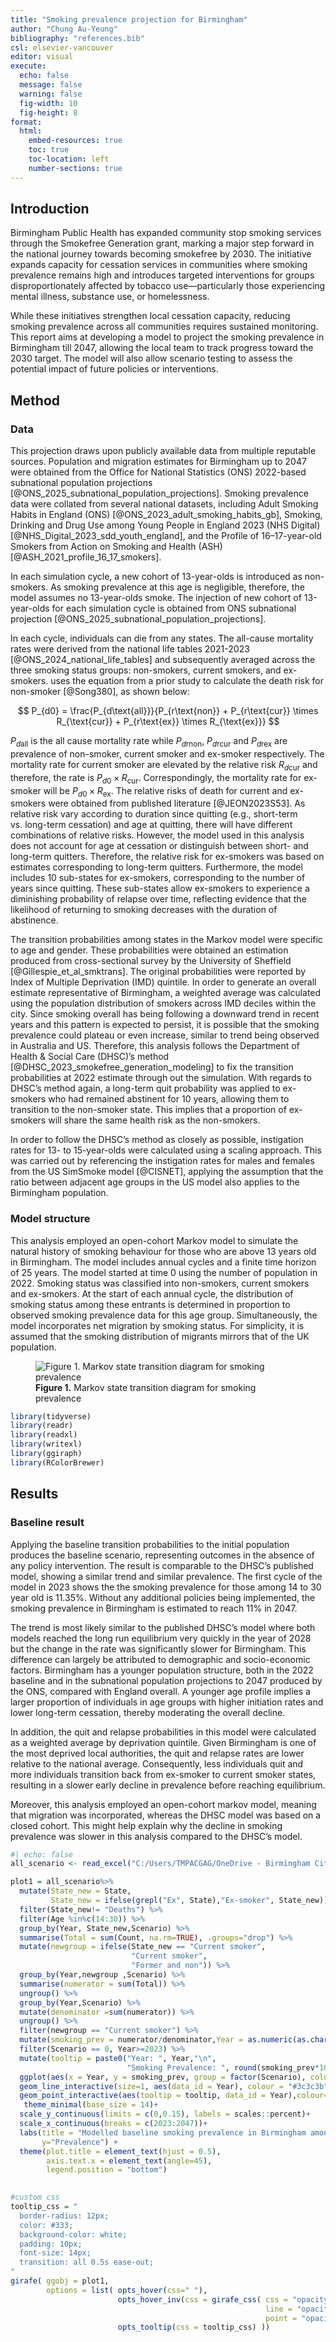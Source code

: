 ```yaml
---
title: "Smoking prevalence projection for Birmingham"
author: "Chung Au-Yeung"
bibliography: "references.bib"
csl: elsevier-vancouver
editor: visual
execute:
  echo: false
  message: false
  warning: false
  fig-width: 10
  fig-height: 8
format: 
  html:
    embed-resources: true
    toc: true
    toc-location: left
    number-sections: true
---
```


## Introduction

Birmingham Public Health has expanded community stop smoking services through the Smokefree Generation grant, marking a major step forward in the national journey towards becoming smokefree by 2030. The initiative expands capacity for cessation services in communities where smoking prevalence remains high and introduces targeted interventions for groups disproportionately affected by tobacco use—particularly those experiencing mental illness, substance use, or homelessness.

While these initiatives strengthen local cessation capacity, reducing smoking prevalence across all communities requires sustained monitoring. This report aims at developing a model to project the smoking prevalence in Birmingham till 2047, allowing the local team to track progress toward the 2030 target. The model will also allow scenario testing to assess the potential impact of future policies or interventions.

## Method

### Data

This projection draws upon publicly available data from multiple reputable sources. Population and migration estimates for Birmingham up to 2047 were obtained from the Office for National Statistics (ONS) 2022-based subnational population projections [@ONS_2025_subnational_population_projections]. Smoking prevalence data were collated from several national datasets, including Adult Smoking Habits in England (ONS) [@ONS_2023_adult_smoking_habits_gb], Smoking, Drinking and Drug Use among Young People in England 2023 (NHS Digital) [@NHS_Digital_2023_sdd_youth_england], and the Profile of 16–17-year-old Smokers from Action on Smoking and Health (ASH) [@ASH_2021_profile_16_17_smokers].

In each simulation cycle, a new cohort of 13-year-olds is introduced as non-smokers. As smoking prevalence at this age is negligible, therefore, the model assumes no 13-year-olds smoke. The injection of new cohort of 13-year-olds for each simulation cycle is obtained from ONS subnational projection [@ONS_2025_subnational_population_projections].

In each cycle, individuals can die from any states. The all-cause mortality rates were derived from the national life tables 2021-2023 [@ONS_2024_national_life_tables] and subsequently averaged across the three smoking status groups: non-smokers, current smokers, and ex-smokers. uses the equation from a prior study to calculate the death risk for non-smoker [@Song380], as shown below:

$$ P_{d0} = \frac{P_{d\text{all}}}{P_{r\text{non}} + P_{r\text{cur}} \times R_{\text{cur}} + P_{r\text{ex}} \times R_{\text{ex}}} $$

$P_{d\text{all}}$ is the all cause mortality rate while $P_{d\text{rnon}}$, $P_{d\text{rcur}}$ and $P_{d\text{rex}}$ are prevalence of non-smoker, current smoker and ex-smoker respectively. The mortality rate for current smoker are elevated by the relative risk $R_{d\text{cur}}$ and therefore, the rate is $P_{d0} \times R_{\text{cur}}$. Correspondingly, the mortality rate for ex-smoker will be $P_{d0} \times R_{\text{ex}}$. The relative risks of death for current and ex-smokers were obtained from published literature [@JEON2023S53]. As relative risk vary according to duration since quitting (e.g., short-term vs. long-term cessation) and age at quitting, there will have different combinations of relative risks. However, the model used in this analysis does not account for age at cessation or distinguish between short- and long-term quitters. Therefore, the relative risk for ex-smokers was based on estimates corresponding to long-term quitters. Furthermore, the model includes 10 sub-states for ex-smokers, corresponding to the number of years since quitting. These sub-states allow ex-smokers to experience a diminishing probability of relapse over time, reflecting evidence that the likelihood of returning to smoking decreases with the duration of abstinence.

The transition probabilities among states in the Markov model were specific to age and gender. These probabilities were obtained an estimation produced from cross-sectional survey by the University of Sheffield [@Gillespie_et_al_smktrans]. The original probabilities were reported by Index of Multiple Deprivation (IMD) quintile. In order to generate an overall estimate representative of Birmingham, a weighted average was calculated using the population distribution of smokers across IMD deciles within the city. Since smoking overall has being following a downward trend in recent years and this pattern is expected to persist, it is possible that the smoking prevalence could plateau or even increase, similar to trend being observed in Australia and US. Therefore, this analysis follows the Department of Health & Social Care (DHSC)'s method [@DHSC_2023_smokefree_generation_modeling] to fix the transition probabilities at 2022 estimate through out the simulation. With regards to DHSC's method again, a long-term quit probability was applied to ex-smokers who had remained abstinent for 10 years, allowing them to transition to the non-smoker state. This implies that a proportion of ex-smokers will share the same health risk as the non-smokers.

In order to follow the DHSC's method as closely as possible, instigation rates for 13- to 15-year-olds were calculated using a scaling approach. This was carried out by referencing the instigation rates for males and females from the US SimSmoke model [@CISNET], applying the assumption that the ratio between adjacent age groups in the US model also applies to the Birmingham population.

### Model structure

This analysis employed an open-cohort Markov model to simulate the natural history of smoking behaviour for those who are above 13 years old in Birmingham. The model includes annual cycles and a finite time horizon of 25 years. The model started at time 0 using the number of population in 2022. Smoking status was classified into non-smokers, current smokers and ex-smokers. At the start of each annual cycle, the distribution of smoking status among these entrants is determined in proportion to observed smoking prevalence data for this age group. Simultaneously, the model incorporates net migration by smoking status. For simplicity, it is assumed that the smoking distribution of migrants mirrors that of the UK population.

![**Figure 1.** Markov state transition diagram for smoking prevalence](images/statetransition.png){fig-align="center" fig-cap-align="center"}

```r
library(tidyverse)
library(readr)
library(readxl)
library(writexl)
library(ggiraph)
library(RColorBrewer)
```

## Results

### Baseline result

Applying the baseline transition probabilities to the initial population produces the baseline scenario, representing outcomes in the absence of any policy intervention. The result is comparable to the DHSC's published model, showing a similar trend and similar prevalence. The first cycle of the model in 2023 shows the the smoking prevalence for those among 14 to 30 year old is 11.35%. Without any additional policies being implemented, the smoking prevalence in Birmingham is estimated to reach 11% in 2047.

The trend is most likely similar to the published DHSC's model where both models reached the long run equilibrium very quickly in the year of 2028 but the change in the rate was significantly slower for Birmingham. This difference can largely be attributed to demographic and socio-economic factors. Birmingham has a younger population structure, both in the 2022 baseline and in the subnational population projections to 2047 produced by the ONS, compared with England overall. A younger age profile implies a larger proportion of individuals in age groups with higher initiation rates and lower long-term cessation, thereby moderating the overall decline.

In addition, the quit and relapse probabilities in this model were calculated as a weighted average by deprivation quintile. Given Birmingham is one of the most deprived local authorities, the quit and relapse rates are lower relative to the national average. Consequently, less individuals quit and more individuals transition back from ex-smoker to current smoker states, resulting in a slower early decline in prevalence before reaching equilibrium.

Moreover, this analysis employed an open-cohort markov model, meaning that migration was incorporated, whereas the DHSC model was based on a closed cohort. This might help explain why the decline in smoking prevalence was slower in this analysis compared to the DHSC's model.

```r
#| echo: false
all_scenario <- read_excel("C:/Users/TMPACGAG/OneDrive - Birmingham City Council/Documents/R projects/addiction team/smoking prevalence projection/result/all_scenario.xlsx")

plot1 = all_scenario%>%
  mutate(State_new = State,
         State_new = ifelse(grepl("Ex", State),"Ex-smoker", State_new)) %>% 
  filter(State_new!= "Deaths") %>% 
  filter(Age %in%c(14:30)) %>% 
  group_by(Year, State_new,Scenario) %>%
  summarise(Total = sum(Count, na.rm=TRUE), .groups="drop") %>% 
  mutate(newgroup = ifelse(State_new == "Current smoker",
                           "Current smoker",
                           "Former and non")) %>% 
  group_by(Year,newgroup ,Scenario) %>% 
  summarise(numerator = sum(Total)) %>% 
  ungroup() %>% 
  group_by(Year,Scenario) %>% 
  mutate(denominator =sum(numerator)) %>% 
  ungroup() %>% 
  filter(newgroup == "Current smoker") %>% 
  mutate(smoking_prev = numerator/denominator,Year = as.numeric(as.character(Year))) %>% 
  filter(Scenario == 0, Year>=2023) %>% 
  mutate(tooltip = paste0("Year: ", Year,"\n",
                          "Smoking Prevalence: ", round(smoking_prev*100,2), "%", "\n")) %>% 
  ggplot(aes(x = Year, y = smoking_prev, group = factor(Scenario), colour = factor(Scenario))) +
  geom_line_interactive(size=1, aes(data_id = Year), colour = "#3c3c3b")+
  geom_point_interactive(aes(tooltip = tooltip, data_id = Year),colour="#3c3c3b")+
   theme_minimal(base_size = 14)+
  scale_y_continuous(limits = c(0,0.15), labels = scales::percent)+
  scale_x_continuous(breaks = c(2023:2047))+
  labs(title = "Modelled baseline smoking prevalence in Birmingham among 14 to 30 year olds, \n2023 to 2047",
       y="Prevalence") +
  theme(plot.title = element_text(hjust = 0.5),
        axis.text.x = element_text(angle=45),
        legend.position = "bottom")

  
#custom css
tooltip_css = "
  border-radius: 12px;
  color: #333;
  background-color: white;
  padding: 10px;
  font-size: 14px;
  transition: all 0.5s ease-out;
"
girafe( ggobj = plot1, 
        options = list( opts_hover(css=" "), 
                        opts_hover_inv(css = girafe_css( css = "opacity:0.4;",
                                                         line = "opacity:0.075;", 
                                                         point = "opacity:0.075;" )), 
                        opts_tooltip(css = tooltip_css) ))














  
```

The baseline result for adults (18+) is comparable to the model produced by Cancer Research UK. The first cycle of the model in 2023 shows the the smoking prevalence for adults is 13.06%. Without any additional policies being implemented, the smoking prevalence in Birmingham is estimated to reach 6.4% in 2047. While the trend is most likely similar to the one from Cancer Research UK [@CRUK_2021_smoking_prevalence_projections], their model produced a faster declining rate, the same reasons from the above can explain such deviation.

```r
#| echo: false


all_scenario <- read_excel("C:/Users/TMPACGAG/OneDrive - Birmingham City Council/Documents/R projects/addiction team/smoking prevalence projection/result/all_scenario.xlsx")

plot18above = all_scenario%>%
  mutate(State_new = State,
         State_new = ifelse(grepl("Ex", State),"Ex-smoker", State_new)) %>% 
  filter(State_new!= "Deaths") %>% 
  filter(Age %in%c(18:100)) %>% 
  group_by(Year, State_new,Scenario) %>%
  summarise(Total = sum(Count, na.rm=TRUE), .groups="drop") %>% 
  mutate(newgroup = ifelse(State_new == "Current smoker",
                           "Current smoker",
                           "Former and non")) %>% 
  group_by(Year,newgroup ,Scenario) %>% 
  summarise(numerator = sum(Total)) %>% 
  ungroup() %>% 
  group_by(Year,Scenario) %>% 
  mutate(denominator =sum(numerator)) %>% 
  ungroup() %>% 
  filter(newgroup == "Current smoker") %>% 
  mutate(smoking_prev = numerator/denominator,Year = as.numeric(as.character(Year))) %>% 
  filter(Scenario == 0, Year>=2023) %>% 
  mutate(tooltip = paste0("Year: ", Year,"\n",
                          "Smoking Prevalence: ", round(smoking_prev*100,2), "%", "\n")) %>% 
  ggplot(aes(x = Year, y = smoking_prev, group = factor(Scenario), colour = factor(Scenario))) +
  geom_line_interactive(size=1, aes(data_id = Year), colour = "#3c3c3b")+
  geom_point_interactive(aes(tooltip = tooltip, data_id = Year),colour="#3c3c3b")+
   theme_minimal(base_size = 14)+
  scale_y_continuous(limits = c(0,0.15), labels = scales::percent)+
  scale_x_continuous(breaks = c(2023:2047))+
  labs(title = "Modelled baseline smoking prevalence in Birmingham 18+, 2023 to 2047",
       y="Prevalence") +
  theme(plot.title = element_text(hjust = 0.5),
        axis.text.x = element_text(angle=45),
        legend.position = "bottom")

  
#custom css
tooltip_css = "
  border-radius: 12px;
  color: #333;
  background-color: white;
  padding: 10px;
  font-size: 14px;
  transition: all 0.5s ease-out;
"
girafe( ggobj = plot18above, 
        options = list( opts_hover(css=" "), 
                        opts_hover_inv(css = girafe_css( css = "opacity:0.4;",
                                                         line = "opacity:0.075;", 
                                                         point = "opacity:0.075;" )), 
                        opts_tooltip(css = tooltip_css) ))












```

### Scenario

This analysis followed the scenario where the Tobacoo and Vape bill [@UK_Parliament_2024_Tobacco_Vapes_Bill] that has passed the second reading in House of Lords will be successfully implemented in the proposed date on the 1st of January 2027 [@DHSC_2024_tobacco_vapes_policy]. The bill aims to prohibit the sale of tobacco to people born on or after 1 January 2009 and provision about the licensing of retail sales and the registration of retailers, alongside enforcement measures and financial penalties for non-compliance. While some public debate has characterised the policy as a form of “nanny state” intervention, the Bill represents one of the most ambitious tobacco control measures in recent UK history, aiming to protect future generations from nicotine addiction and related harms.

Therefore, this analysis introduces the Tobacco and Vapes Bill within the 2027 model cycle, assuming that individuals turning 18 in 2027 will be the first cohort affected by the policy. The model applies a year-on-year reduction in initiation rates, meaning the effect compounds over time as younger cohorts progressively enter the population under the new legislation. However, as there is currently no empirical evidence quantifying the potential impact of the Bill, the effect must be modelled through assumptions. Accordingly, Scenarios 1–4 represent varying levels of reduction in smoking initiation rates, modelled as 10%, 30%, 60%, and 90% decreases, respectively, relative to the baseline scenario of no policy intervention.

The results show that for those among 14 to 30 years old, smoking prevalence is projected to decline to 4.13% by 2047 under Scenario 1 (10% reduction in initiation rate), while Scenario 2 (30% reduction) reaches 2.1% in the same year. Scenarios 3 and 4, representing larger reductions of 60% and 90%, produced almost identical trends, with prevalence stabilising at 1.97% by 2047.

```r
#| echo: false
all_scenario <- read_excel("C:/Users/TMPACGAG/OneDrive - Birmingham City Council/Documents/R projects/addiction team/smoking prevalence projection/result/all_scenario.xlsx")

plot2 = all_scenario%>%
  mutate(State_new = State,
         State_new = ifelse(grepl("Ex", State),"Ex-smoker", State_new)) %>% 
  filter(State_new!= "Deaths") %>% 
  filter(Age %in% c(14:30)) %>% 
  group_by(Year, State_new,Scenario) %>%
  summarise(Total = sum(Count, na.rm=TRUE), .groups="drop") %>% 
  mutate(newgroup = ifelse(State_new == "Current smoker",
                           "Current smoker",
                           "Former and non")) %>% 
  group_by(Year,newgroup ,Scenario) %>% 
  summarise(numerator = sum(Total)) %>% 
  ungroup() %>% 
  group_by(Year,Scenario) %>% 
  mutate(denominator =sum(numerator)) %>% 
  ungroup() %>% 
  filter(newgroup == "Current smoker") %>% 
  mutate(smoking_prev = numerator/denominator,Year = as.numeric(as.character(Year))) %>% 
  filter(Year >=2026) %>% 
  mutate(tooltip = paste0("Year: ", Year,"\n",
                          "Scenario: ", factor(Scenario),"\n",
                          "Smoking Prevalence: ", round(smoking_prev*100,2), "%", "\n")) %>% 
  ggplot(aes(x = Year, y = smoking_prev, group = factor(Scenario), colour = factor(Scenario))) +
  geom_line_interactive(size=1, aes(data_id = paste(Scenario)))+
  geom_line_interactive(
    data = all_scenario %>%
      mutate(State_new = State,
             State_new = ifelse(grepl("Ex", State),"Ex-smoker", State_new)) %>% 
      filter(State_new != "Deaths") %>% 
      filter(Age %in% c(14:30)) %>% 
      group_by(Year, State_new, Scenario) %>%
      summarise(Total = sum(Count, na.rm = TRUE), .groups="drop") %>% 
      mutate(newgroup = ifelse(State_new == "Current smoker", "Current smoker", "Former and non")) %>% 
      group_by(Year, newgroup, Scenario) %>% 
      summarise(numerator = sum(Total)) %>% 
      ungroup() %>% 
      group_by(Year, Scenario) %>% 
      mutate(denominator = sum(numerator)) %>% 
      ungroup() %>% 
      filter(newgroup == "Current smoker") %>% 
      mutate(smoking_prev = numerator / denominator,
             Year = as.numeric(as.character(Year))) %>% 
      filter(Year >= 2023 & Year <= 2026, Scenario == 0) %>% 
      mutate(tooltip = paste0("Year: ", Year, "\n",
                              "Scenario: ", factor(Scenario), "\n",
                              "Smoking Prevalence: ", round(smoking_prev*100,2), "%", "\n")),
    size = 1, colour = "#3c3c3b", linetype = 2,aes(data_id = paste(Scenario))
  )+
  geom_point_interactive(data = all_scenario%>%
                           mutate(State_new = State,
                                  State_new = ifelse(grepl("Ex", State),"Ex-smoker", State_new)) %>% 
                           filter(State_new!= "Deaths") %>% 
                           filter(Age %in% c(14:30)) %>% 
                           group_by(Year, State_new,Scenario) %>%
                           summarise(Total = sum(Count, na.rm=TRUE), .groups="drop") %>% 
                           mutate(newgroup = ifelse(State_new == "Current smoker",
                                                    "Current smoker",
                                                    "Former and non")) %>% 
                           group_by(Year,newgroup ,Scenario) %>% 
                           summarise(numerator = sum(Total)) %>% 
                           ungroup() %>% 
                           group_by(Year,Scenario) %>% 
                           mutate(denominator =sum(numerator)) %>% 
                           ungroup() %>% 
                           filter(newgroup == "Current smoker") %>% 
                           mutate(smoking_prev = numerator/denominator,Year = as.numeric(as.character(Year))) %>% 
                           filter(Year >=2026) %>% 
                           mutate(tooltip = paste0("Year: ", Year,"\n",
                                                   "Scenario: ", factor(Scenario),"\n",
                                                   "Smoking Prevalence: ", round(smoking_prev*100,2), "%", "\n")),aes(tooltip = tooltip, data_id = paste(Scenario)))+
  geom_point_interactive(data = all_scenario%>%
                           mutate(State_new = State,
                                  State_new = ifelse(grepl("Ex", State),"Ex-smoker", State_new)) %>% 
                           filter(State_new!= "Deaths") %>% 
                           filter(Age %in% c(14:30)) %>% 
                           group_by(Year, State_new,Scenario) %>%
                           summarise(Total = sum(Count, na.rm=TRUE), .groups="drop") %>% 
                           mutate(newgroup = ifelse(State_new == "Current smoker",
                                                    "Current smoker",
                                                    "Former and non")) %>% 
                           group_by(Year,newgroup ,Scenario) %>% 
                           summarise(numerator = sum(Total)) %>% 
                           ungroup() %>% 
                           group_by(Year,Scenario) %>% 
                           mutate(denominator =sum(numerator)) %>% 
                           ungroup() %>% 
                           filter(newgroup == "Current smoker") %>% 
                           mutate(smoking_prev = numerator/denominator,Year = as.numeric(as.character(Year))) %>% 
                           filter(Year >= 2023 & Year <= 2026, Scenario == 0) %>% 
                           mutate(tooltip = paste0("Year: ", Year,"\n",
                                                   "Scenario: ", factor(Scenario),"\n",
                                                   "Smoking Prevalence: ", round(smoking_prev*100,2), "%", "\n")),aes(tooltip = tooltip, data_id = paste(Scenario)), colour = "#3c3c3b")+
  theme_minimal(base_size = 14)+
  scale_y_continuous(limits = c(0,0.15), labels = scales::percent)+
  scale_x_continuous(breaks = c(2023:2047))+
  labs(title = "Modelled smoking prevalence in Birmingham among 14 to 30 year olds for each scenario \n assuming the Tobacco and Vape Bill comes in effect in 2027",
       y="Prevalence",
       colour = "Scenario") +
  scale_color_manual(values = c(
    "0" = "#3c3c3b",
    "1" = "#D00070",
    "2" = "#FFAD00",
    "3" = "#75BC22",
    "4" = "#84329B"
  ),
  labels = c("baseline",
             "-10% in instigation",
             "-30% in institgation",
             "-60% in instigation",
             "-90% in instigation"))+
  theme(plot.title = element_text(hjust = 0.5),
        axis.text.x = element_text(angle=45),
        legend.position = "bottom")


#custom css
tooltip_css = "
  border-radius: 12px;
  color: #333;
  background-color: white;
  padding: 10px;
  font-size: 14px;
  transition: all 0.5s ease-out;
"
girafe( ggobj = plot2, 
        options = list( opts_hover(css=" "), 
                        opts_hover_inv(css = girafe_css( css = "opacity:0.4;",
                                                         line = "opacity:0.075;", 
                                                         point = "opacity:0.075;" )), 
                        opts_tooltip(css = tooltip_css) ))



###################################################################




```

The results show that for adults (18+), smoking prevalence is projected to decline to 3.98% by 2047 under Scenario 1 (10% reduction in initiation rate), while Scenario 2 (30% reduction) reaches 2.97% in the same year. Scenarios 3 and 4, representing larger reductions of 60% and 90%, produced almost identical trends, with prevalence stabilising at approximately 2.7% by 2047.

```r
#| echo: false
all_scenario <- read_excel("C:/Users/TMPACGAG/OneDrive - Birmingham City Council/Documents/R projects/addiction team/smoking prevalence projection/result/all_scenario.xlsx")

plot4 = all_scenario%>%
  mutate(State_new = State,
         State_new = ifelse(grepl("Ex", State),"Ex-smoker", State_new)) %>% 
  filter(State_new!= "Deaths") %>% 
  filter(Age %in% c(18:100)) %>% 
  group_by(Year, State_new,Scenario) %>%
  summarise(Total = sum(Count, na.rm=TRUE), .groups="drop") %>% 
  mutate(newgroup = ifelse(State_new == "Current smoker",
                           "Current smoker",
                           "Former and non")) %>% 
  group_by(Year,newgroup ,Scenario) %>% 
  summarise(numerator = sum(Total)) %>% 
  ungroup() %>% 
  group_by(Year,Scenario) %>% 
  mutate(denominator =sum(numerator)) %>% 
  ungroup() %>% 
  filter(newgroup == "Current smoker") %>% 
  mutate(smoking_prev = numerator/denominator,Year = as.numeric(as.character(Year))) %>% 
  filter(Year >=2026) %>% 
  mutate(tooltip = paste0("Year: ", Year,"\n",
                          "Scenario: ", factor(Scenario),"\n",
                          "Smoking Prevalence: ", round(smoking_prev*100,2), "%", "\n")) %>% 
  ggplot(aes(x = Year, y = smoking_prev, group = factor(Scenario), colour = factor(Scenario))) +
  geom_line_interactive(size=1, aes(data_id = paste(Scenario)))+
  geom_line_interactive(
    data = all_scenario %>%
      mutate(State_new = State,
             State_new = ifelse(grepl("Ex", State),"Ex-smoker", State_new)) %>% 
      filter(State_new != "Deaths") %>% 
      filter(Age %in% c(18:100)) %>% 
      group_by(Year, State_new, Scenario) %>%
      summarise(Total = sum(Count, na.rm = TRUE), .groups="drop") %>% 
      mutate(newgroup = ifelse(State_new == "Current smoker", "Current smoker", "Former and non")) %>% 
      group_by(Year, newgroup, Scenario) %>% 
      summarise(numerator = sum(Total)) %>% 
      ungroup() %>% 
      group_by(Year, Scenario) %>% 
      mutate(denominator = sum(numerator)) %>% 
      ungroup() %>% 
      filter(newgroup == "Current smoker") %>% 
      mutate(smoking_prev = numerator / denominator,
             Year = as.numeric(as.character(Year))) %>% 
      filter(Year >= 2023 & Year <= 2026, Scenario == 0) %>% 
      mutate(tooltip = paste0("Year: ", Year, "\n",
                              "Scenario: ", factor(Scenario), "\n",
                              "Smoking Prevalence: ", round(smoking_prev*100,2), "%", "\n")),
    size = 1, colour = "#3c3c3b", linetype = 2,aes(data_id = paste(Scenario))
  )+
  geom_point_interactive(data = all_scenario%>%
                           mutate(State_new = State,
                                  State_new = ifelse(grepl("Ex", State),"Ex-smoker", State_new)) %>% 
                           filter(State_new!= "Deaths") %>% 
                           filter(Age %in% c(18:100)) %>% 
                           group_by(Year, State_new,Scenario) %>%
                           summarise(Total = sum(Count, na.rm=TRUE), .groups="drop") %>% 
                           mutate(newgroup = ifelse(State_new == "Current smoker",
                                                    "Current smoker",
                                                    "Former and non")) %>% 
                           group_by(Year,newgroup ,Scenario) %>% 
                           summarise(numerator = sum(Total)) %>% 
                           ungroup() %>% 
                           group_by(Year,Scenario) %>% 
                           mutate(denominator =sum(numerator)) %>% 
                           ungroup() %>% 
                           filter(newgroup == "Current smoker") %>% 
                           mutate(smoking_prev = numerator/denominator,Year = as.numeric(as.character(Year))) %>% 
                           filter(Year >=2026) %>% 
                           mutate(tooltip = paste0("Year: ", Year,"\n",
                                                   "Scenario: ", factor(Scenario),"\n",
                                                   "Smoking Prevalence: ", round(smoking_prev*100,2), "%", "\n")),aes(tooltip = tooltip, data_id = paste(Scenario)))+
  geom_point_interactive(data = all_scenario%>%
                           mutate(State_new = State,
                                  State_new = ifelse(grepl("Ex", State),"Ex-smoker", State_new)) %>% 
                           filter(State_new!= "Deaths") %>% 
                           filter(Age %in% c(18:100)) %>% 
                           group_by(Year, State_new,Scenario) %>%
                           summarise(Total = sum(Count, na.rm=TRUE), .groups="drop") %>% 
                           mutate(newgroup = ifelse(State_new == "Current smoker",
                                                    "Current smoker",
                                                    "Former and non")) %>% 
                           group_by(Year,newgroup ,Scenario) %>% 
                           summarise(numerator = sum(Total)) %>% 
                           ungroup() %>% 
                           group_by(Year,Scenario) %>% 
                           mutate(denominator =sum(numerator)) %>% 
                           ungroup() %>% 
                           filter(newgroup == "Current smoker") %>% 
                           mutate(smoking_prev = numerator/denominator,Year = as.numeric(as.character(Year))) %>% 
                           filter(Year >= 2023 & Year <= 2026, Scenario == 0) %>% 
                           mutate(tooltip = paste0("Year: ", Year,"\n",
                                                   "Scenario: ", factor(Scenario),"\n",
                                                   "Smoking Prevalence: ", round(smoking_prev*100,2), "%", "\n")),aes(tooltip = tooltip, data_id = paste(Scenario)), colour = "#3c3c3b")+
  theme_minimal(base_size = 14)+
  scale_y_continuous(limits = c(0,0.15), labels = scales::percent)+
  scale_x_continuous(breaks = c(2023:2047))+
  labs(title = "Modelled smoking prevalence in Birmingham 18+ for each scenario \n assuming the Tobacco and Vape Bill comes in effect in 2027",
       y="Prevalence",
       colour = "Scenario") +
  scale_color_manual(values = c(
    "0" = "#3c3c3b",
    "1" = "#D00070",
    "2" = "#FFAD00",
    "3" = "#75BC22",
    "4" = "#84329B"
  ),
  labels = c("baseline",
             "-10% in instigation",
             "-30% in institgation",
             "-60% in instigation",
             "-90% in instigation"))+
  theme(plot.title = element_text(hjust = 0.5),
        axis.text.x = element_text(angle=45),
        legend.position = "bottom")


#custom css
tooltip_css = "
  border-radius: 12px;
  color: #333;
  background-color: white;
  padding: 10px;
  font-size: 14px;
  transition: all 0.5s ease-out;
"
girafe( ggobj = plot4, 
        options = list( opts_hover(css=" "), 
                        opts_hover_inv(css = girafe_css( css = "opacity:0.4;",
                                                         line = "opacity:0.075;", 
                                                         point = "opacity:0.075;" )), 
                        opts_tooltip(css = tooltip_css) ))



###################################################################



```

## Limitation

In developing the model, several assumptions and simplifications were necessary, and as such, the findings should be interpreted in light of these limitations.

**Firstly**, The model does not explicitly incorporate vaping behaviour, if vaping became a substitute for smoking in the younger cohorts, the model may overstate the decline in nicotine consumption, since no information of vaping is incorporated to the model, individuals who vape are classified as non-smokers within the current framework. **Secondly**, the model does not incorporate information on how long former smokers have been abstinent. All individuals entering the ex-smoker state are assumed to have quit for one year at the start of each cycle, which may overestimate their likelihood of relapse compared to those who have remained smoke-free for longer periods. The model applies England’s average smoking prevalence to all net migrants, even though individuals arriving from other countries may have distinct smoking behaviours and cessation histories. Given this limitation, net migration may be negative for ex-smoker states, particularly among older age groups, reflecting Birmingham’s overall pattern of net out-migration at older ages. However, because negative values cannot be represented within Markov state transitions, the model constrains these values to zero. This adjustment ensures model stability but may slightly underestimate the outflow of older former smokers in the projected population structure. Fortunately, the extent of net out-migration of ex-smoker states among older age groups was relatively modest, and therefore is unlikely to have a substantial impact on the overall model outcomes. **Thirdly**, parameter uncertainty for transition probabilities can not be assessed, as the data sources used did not provide associated confidence intervals or measures of variability.
